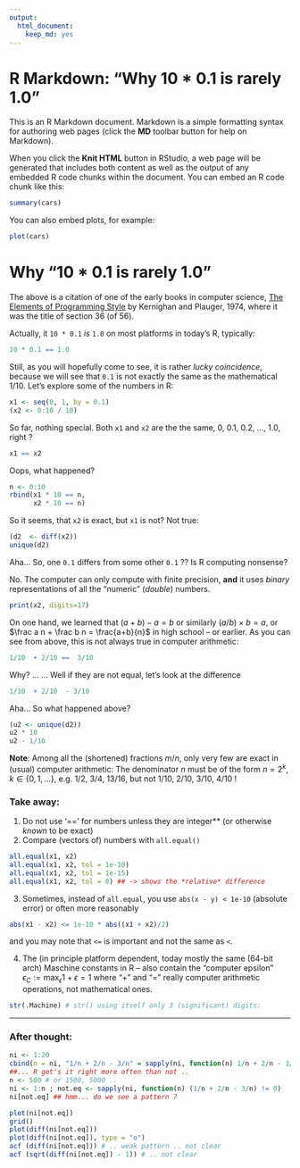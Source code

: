 ```yaml
---
output:
  html_document:
    keep_md: yes
---
```

R Markdown:  "Why 10 * 0.1 is rarely 1.0"
========================================================

This is an R Markdown document. Markdown is a simple formatting syntax for authoring web pages (click the **MD** toolbar button for help on Markdown).

When you click the **Knit HTML** button in RStudio, a web page will be generated that includes both content as well as the output of any embedded R code chunks within the document. You can embed an R code chunk like this:

```r
summary(cars)
```

You can also embed plots, for example:
```r
plot(cars)
```

Why "10 * 0.1 is rarely 1.0"
============================
The above is a citation of one of the early books in computer science,
[The Elements of Programming Style](http://en.wikipedia.org/wiki/The_Elements_of_Programming_Style) by Kernighan and Plauger, 1974, where it was the title of section 36 (of 56).

Actually, it `10 * 0.1` *is* `1.0` on most platforms in today's R, typically:
```r
10 * 0.1 == 1.0
```
Still, as you will hopefully come to see, it is rather *lucky coincidence*, because we will see that `0.1` is not exactly the same as the mathematical $1/10$.
Let's explore some of the numbers in R:
```r
x1 <- seq(0, 1, by = 0.1)
(x2 <- 0:10 / 10)
```
So far, nothing special. Both `x1` and `x2` are the
the same, 0, 0.1, 0.2, ..., 1.0,  right ?
```r
x1 == x2
```
Oops, what happened?
```r
n <- 0:10
rbind(x1 * 10 == n,
      x2 * 10 == n)
```

So it seems, that  `x2` is exact, but `x1` is not?
Not true:
```r
(d2  <- diff(x2))
unique(d2)
```
Aha...  So, one `0.1` differs from some other `0.1` ??
Is R computing nonsense?

No.  The computer can only compute with finite precision, **and** it uses _binary_ representations of all the "numeric" (_double_) numbers.
```r
print(x2, digits=17)
```


On one hand, we learned that $(a + b) - a = b$ or similarly $(a/b) \times b = a$,
or  $\frac a n + \frac b n = \frac{a+b}{n}$
in high school -- or earlier.
As you can see from above, this is not always true in computer arithmetic:
```r
1/10  + 2/10 ==  3/10
```
Why? ... ...
Well if they are not equal, let's look at the difference
```r
1/10  + 2/10  - 3/10
```
Aha... So what happened above?
```r
(u2 <- unique(d2))
u2 * 10
u2 - 1/10
```

**Note**: Among all the (shortened) fractions $m / n$,
only very few are exact in (usual) computer arithmetic:
The denominator $n$ must be of the form $n = 2^k, k \in \{0,1,\dots\}$,
e.g.  1/2,  3/4,  13/16,   but not 1/10, 2/10, 3/10, 4/10 !

### **Take away:**

1. Do not use '==' for numbers unless they are integer**
   (or otherwise *known* to be exact)
2. Compare (vectors of) numbers with `all.equal()`
```r
all.equal(x1, x2)
all.equal(x1, x2, tol = 1e-10)
all.equal(x1, x2, tol = 1e-15)
all.equal(x1, x2, tol = 0) ## -> shows the *relative* difference
```

3. Sometimes, instead of `all.equal`, you use `abs(x - y) < 1e-10` (absolute error)
   or often more reasonably
```r
abs(x1 - x2) <= 1e-10 * abs((x1 + x2)/2)
```
and you may note that `<=` is important and not the same as `<`.

4. The (in principle platform dependent, today mostly the same (64-bit arch)
   Maschine constants in R -- also contain the "computer epsilon"
   $\epsilon_C := \max_\epsilon 1+\epsilon = 1$  where "$+$" and "$=$"
   really computer arithmetic operations, not mathematical ones.
```r
str(.Machine) # str() using itself only 3 (significant) digits:
```
   
---

### After thought:
```r
ni <- 1:20
cbind(n = ni, "1/n + 2/n - 3/n" = sapply(ni, function(n) 1/n + 2/n - 3/n))
##... R get's it right more often than not ..
n <- 500 # or 1500, 5000 ..
ni <- 1:n ; not.eq <- sapply(ni, function(n) (1/n + 2/n - 3/n) != 0)
ni[not.eq] ## hmm... do we see a pattern ?

plot(ni[not.eq])
grid()
plot(diff(ni[not.eq]))
plot(diff(ni[not.eq]), type = "o")
acf (diff(ni[not.eq])) # .. weak pattern .. not clear
acf (sqrt(diff(ni[not.eq]) - 1)) # .. not clear
```
